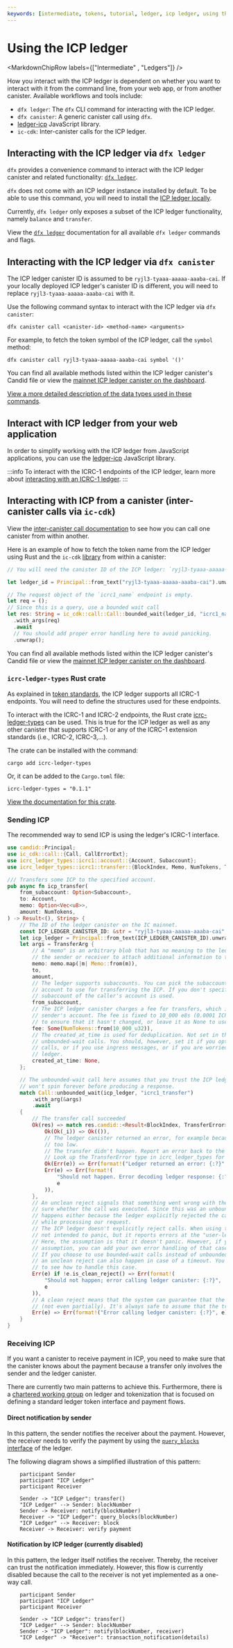 ```yaml
---
keywords: [intermediate, tokens, tutorial, ledger, icp ledger, using the ledger, icp, using icp ledger, use ledger, use icp locally, local icp ledger]
---
```



# Using the ICP ledger

<MarkdownChipRow labels={["Intermediate" , "Ledgers"]} />

How you interact with the ICP ledger is dependent on whether you want to interact with it from the command line, from your web app, or from another canister. Available workflows and tools include:

- `dfx ledger`: The `dfx` CLI command for interacting with the ICP ledger.
- `dfx canister`: A generic canister call using `dfx`.
- [ledger-icp](https://github.com/dfinity/ic-js/tree/main/packages/ledger-icp) JavaScript library.
- `ic-cdk`: Inter-canister calls for the ICP ledger.

## Interacting with the ICP ledger via `dfx ledger`

`dfx` provides a convenience command to interact with the ICP ledger canister and related functionality: [`dfx ledger`](/docs/building-apps/developer-tools/dfx/dfx-ledger).

`dfx` does not come with an ICP ledger instance installed by default. To be able to use this command, you will need to install the [ICP ledger locally](/docs/defi/token-ledgers/setup/icp_ledger_setup).

Currently, `dfx ledger` only exposes a subset of the ICP ledger functionality, namely `balance` and `transfer`.

View the [`dfx ledger`](/docs/building-apps/developer-tools/dfx/dfx-ledger) documentation for all available `dfx ledger` commands and flags.

## Interacting with the ICP ledger via `dfx canister`

The ICP ledger canister ID is assumed to be `ryjl3-tyaaa-aaaaa-aaaba-cai`. If your locally deployed ICP ledger's canister ID is different, you will need to replace `ryjl3-tyaaa-aaaaa-aaaba-cai` with it.

Use the following command syntax to interact with the ICP ledger via `dfx canister`:

```
dfx canister call <canister-id> <method-name> <arguments>
```

For example, to fetch the token symbol of the ICP ledger, call the `symbol` method:

```
dfx canister call ryjl3-tyaaa-aaaaa-aaaba-cai symbol '()'
```

You can find all available methods listed within the ICP ledger canister's Candid file or view the [mainnet ICP ledger canister on the dashboard](https://dashboard.internetcomputer.org/canister/ryjl3-tyaaa-aaaaa-aaaba-cai).

[View a more detailed description of the data types used in these commands](/docs/references/ledger#_getting_ledger_blocks).

## Interact with ICP ledger from your web application

In order to simplify working with the ICP ledger from JavaScript applications, you can use the [ledger-icp](https://github.com/dfinity/ic-js/tree/main/packages/ledger-icp) JavaScript library.

:::info
To interact with the ICRC-1 endpoints of the ICP ledger, learn more about [interacting with an ICRC-1 ledger](/docs/defi/token-indexes/).
:::

## Interacting with ICP from a canister (inter-canister calls via `ic-cdk`)

View the [inter-canister call documentation](/docs/building-apps/developer-tools/cdks/rust/intercanister) to see how you can call one canister from within another.

Here is an example of how to fetch the token name from the ICP ledger using Rust and the `ic-cdk` [library](https://github.com/dfinity/cdk-rs) from within a canister:

```rust
// You will need the canister ID of the ICP ledger: `ryjl3-tyaaa-aaaaa-aaaba-cai`.

let ledger_id = Principal::from_text("ryjl3-tyaaa-aaaaa-aaaba-cai").unwrap();

// The request object of the `icrc1_name` endpoint is empty.
let req = ();
// Since this is a query, use a bounded wait call
let res: String = ic_cdk::call::Call::bounded_wait(ledger_id, "icrc1_name")
  .with_args(req)
  .await
  // You should add proper error handling here to avoid panicking.
  .unwrap();
```

You can find all available methods listed within the ICP ledger canister's Candid file or view the [mainnet ICP ledger canister on the dashboard](https://dashboard.internetcomputer.org/canister/ryjl3-tyaaa-aaaaa-aaaba-cai).

### `icrc-ledger-types` Rust crate

As explained in [token standards](/docs/defi/token-standards/), the ICP ledger supports all ICRC-1 endpoints. You will need to define the structures used for these endpoints.

To interact with the ICRC-1 and ICRC-2 endpoints, the Rust crate [icrc-ledger-types](https://crates.io/crates/icrc-ledger-types) can be used.
This is true for the ICP ledger as well as any other canister that supports ICRC-1 or any of the ICRC-1 extension standards (i.e., ICRC-2, ICRC-3,...).

The crate can be installed with the command:

```
cargo add icrc-ledger-types
```

Or, it can be added to the `Cargo.toml` file:

```
icrc-ledger-types = "0.1.1"
```

[View the documentation for this crate](https://docs.rs/icrc-ledger-types/0.1.1/icrc_ledger_types/).

### Sending ICP

The recommended way to send ICP is using the ledger's ICRC-1 interface.

```rust
use candid::Principal;
use ic_cdk::call::{Call, CallErrorExt};
use icrc_ledger_types::icrc1::account::{Account, Subaccount};
use icrc_ledger_types::icrc1::transfer::{BlockIndex, Memo, NumTokens, TransferArg, TransferError};

/// Transfers some ICP to the specified account.
pub async fn icp_transfer(
    from_subaccount: Option<Subaccount>,
    to: Account,
    memo: Option<Vec<u8>>,
    amount: NumTokens,
) -> Result<(), String> {
    // The ID of the ledger canister on the IC mainnet.
    const ICP_LEDGER_CANISTER_ID: &str = "ryjl3-tyaaa-aaaaa-aaaba-cai";
    let icp_ledger = Principal::from_text(ICP_LEDGER_CANISTER_ID).unwrap();
    let args = TransferArg {
        // A "memo" is an arbitrary blob that has no meaning to the ledger, but can be used by
        // the sender or receiver to attach additional information to the transaction.
        memo: memo.map(|m| Memo::from(m)),
        to,
        amount,
        // The ledger supports subaccounts. You can pick the subaccount of the caller canister's
        // account to use for transferring the ICP. If you don't specify a subaccount, the default
        // subaccount of the caller's account is used.
        from_subaccount,
        // The ICP ledger canister charges a fee for transfers, which is deducted from the
        // sender's account. The fee is fixed to 10_000 e8s (0.0001 ICP). You can specify it here,
        // to ensure that it hasn't changed, or leave it as None to use the current fee.
        fee: Some(NumTokens::from(10_000_u32)),
        // The created_at_time is used for deduplication. Not set in this example since it uses
        // unbounded-wait calls. You should, however, set it if you opt to use bounded-wait
        // calls, or if you use ingress messages, or if you are worried about bugs in the ICP
        // ledger.
        created_at_time: None,
    };

    // The unbounded-wait call here assumes that you trust the ICP ledger, in particular that it
    // won't spin forever before producing a response.
    match Call::unbounded_wait(icp_ledger, "icrc1_transfer")
        .with_arg(&args)
        .await
    {
        // The transfer call succeeded
        Ok(res) => match res.candid::<Result<BlockIndex, TransferError>>() {
            Ok(Ok(_i)) => Ok(()),
            // The ledger canister returned an error, for example because the caller's balance was
            // too low.
            // The transfer didn't happen. Report an error back to the user.
            // Look up the TransferError type in icrc_ledger_types for more details.
            Ok(Err(e)) => Err(format!("Ledger returned an error: {:?}", e)),
            Err(e) => Err(format!(
                "Should not happen. Error decoding ledger response: {:?}",
                e
            )),
        },
        // An unclean reject signals that something went wrong with the call, but the system isn't
        // sure whether the call was executed. Since this was an unbounded-wait call, this
        // happens either because the ledger explicitly rejected the call, or because it panicked
        // while processing our request.
        // The ICP ledger doesn't explicitly reject calls. When using the icrc1 interface, it's also
        // not intended to panic, but it reports errors at the "user-level", encoded in Candid.
        // Here, the assumption is that it doesn't panic. However, if you don't want to make that
        // assumption, you can add your own error handling of that case here.
        // If you choose to use bounded-wait calls instead of unbounded-wait ones like this example,
        // an unclean reject can also happen in case of a timeout. You can follow the ICRC-1 example
        // to see how to handle this case.
        Err(e) if !e.is_clean_reject() => Err(format!(
            "Should not happen; error calling ledger canister: {:?}",
            e
        )),
        // A clean reject means that the system can guarantee that the call wasn't executed at all
        // (not even partially). It's always safe to assume that the transfer didn't happen
        Err(e) => Err(format!("Error calling ledger canister: {:?}", e)),
    }
}
```


### Receiving ICP

If you want a canister to receive payment in ICP, you need to make sure that the canister knows about the payment because a transfer only involves the sender and the ledger canister.

There are currently two main patterns to achieve this. Furthermore, there is a [chartered working group](https://forum.dfinity.org/t/announcing-technical-working-groups/11781) on ledger and tokenization that is focused on defining a standard ledger token interface and payment flows.

#### Direct notification by sender

In this pattern, the sender notifies the receiver about the payment. However, the receiver needs to verify the payment by using the [`query_blocks` interface](/docs/references/ledger#_getting_ledger_blocks) of the ledger.

The following diagram shows a simplified illustration of this pattern:

```plantuml
    participant Sender
    participant "ICP Ledger"
    participant Receiver

    Sender -> "ICP Ledger": transfer()
    "ICP Ledger" --> Sender: blockNumber
    Sender -> Receiver: notify(blockNumber)
    Receiver -> "ICP Ledger": query_blocks(blockNumber)
    "ICP Ledger" --> Receiver: block
    Receiver -> Receiver: verify payment
```

#### Notification by ICP ledger (currently disabled)

In this pattern, the ledger itself notifies the receiver. Thereby, the receiver can trust the notification immediately. However, this flow is currently disabled because the call to the receiver is not yet implemented as a one-way call.

```plantuml
    participant Sender
    participant "ICP Ledger"
    participant Receiver

    Sender -> "ICP Ledger": transfer()
    "ICP Ledger" --> Sender: blockNumber
    Sender -> "ICP Ledger": notify(blockNumber, receiver)
    "ICP Ledger" -> "Receiver": transaction_notification(details)
```
